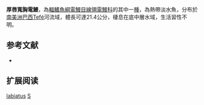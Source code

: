 {{Speciesbox
| name = 厚唇寬胸電鰻
| image = 
| image_caption = 
| image_width = 250px
| status = NE
| status_system = IUCN3.1
| genus = Sternarchogiton
| species = labiatus
| authority = [[de_Santana_&_Crampton|de Santana & Crampton]], 2007
| synonyms = 
}}
'''厚唇寬胸電鰻'''，為[[輻鰭魚綱|輻鰭魚綱]][[電鰻目|電鰻目]][[線翎電鰻科|線翎電鰻科]]的其中一[[種|種]]，為熱帶淡水魚，分布於[[南美洲|南美洲]][[巴西|巴西]]Tefé河流域，體長可達21.4公分，棲息在底中層水域，生活習性不明。

==参考文献==
*{{FishBase_species|genus=Sternarchogiton|species=labiatus|year=2015|month=10}}

== 扩展阅读 ==
{{refbegin}}
{{wikispecies-inline|Sternarchogiton labiatus|厚唇寬胸電鰻}}
{{refend}}
{{Taxonbar|from=Q6406790}}

[[Category:寬胸電鰻屬|labiatus]]
[[Category:2007年描述的鱼类|S]]